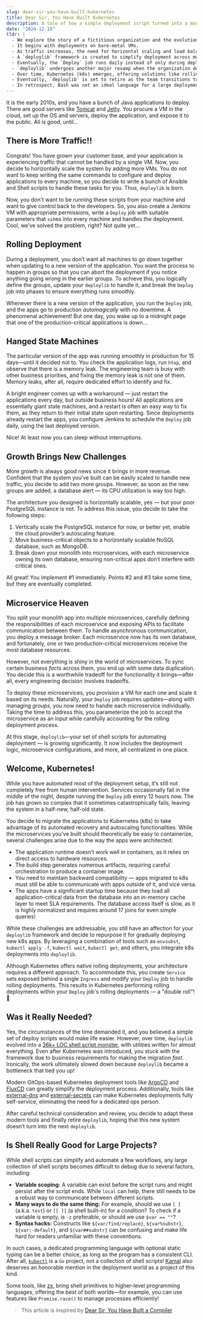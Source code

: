```yaml
---
slug: dear-sir-you-have-built-kubernetes
title: Dear Sir, You Have Built Kubernetes
description: A tale of how a simple deployment script turned into a monster that could rival Kubernetes.
date: "2024-12-19"
tldr: |
  - We explore the story of a fictitious organization and the evolution of their deployment lifecycle.
  - It begins with deployments on bare-metal VMs.
  - As traffic increases, the need for horizontal scaling and load balancing arises.
  - A `deploylib` framework is created to simplify deployment across multiple VMs. Soon, a `Deploy` job is introduced to manage rolling deployments.
  - Eventually, the `Deploy` job runs daily instead of only during deployments, primarily to restart apps that might become unstable if left running for too long.
  - `deploylib` undergoes another major revamp when the organization decides to break their monolith into microservices, making the framework even more complex.
  - Over time, Kubernetes (k8s) emerges, offering solutions like rolling deployments and automatic pod restarts based on health checks. However, the existing microservices are difficult to containerize due to assumptions about their runtime environment. Despite these challenges, once containerized, k8s deployments are patched into `deploylib`. What was expected to be a smooth migration takes significantly longer than planned.
  - Eventually, `deploylib` is set to retire as the team transitions to GitOps-based Kubernetes deployment tools like ArgoCD and Flux.
  - In retrospect, Bash was not an ideal language for a large deployment project, though it served well in the beginning when the project was smaller.
---
```


It is the early 2010s, and you have a bunch of Java applications to deploy. There are good servers like [Tomcat](https://tomcat.apache.org/) and [Jetty](https://jetty.org/index.html). You procure a VM in the cloud, set up the OS and servers, deploy the application, and expose it to the public. All is good, until...

## There is More Traffic!!

Congrats! You have grown your customer base, and your application is experiencing traffic that cannot be handled by a single VM. Now, you decide to horizontally scale the system by adding more VMs. You do not want to keep writing the same commands to configure and deploy applications to every machine, so you decide to write a bunch of Ansible and Shell scripts to handle these tasks for you. Thus, `deploylib` is born.

Now, you don't want to be running these scripts from your machine and want to give control back to the developers. So, you also create a Jenkins VM with appropriate permissions, write a `Deploy` job with suitable parameters that `ssh`es into every machine and handles the deployment. Cool, we’ve solved the problem, right? Not quite yet...

## Rolling Deployment

During a deployment, you don’t want all machines to go down together when updating to a new version of the application. You want the process to happen in groups so that you can abort the deployment if you notice anything going wrong in the earlier groups. To achieve this, you logically define the groups, update your `deploylib` to handle it, and break the `Deploy` job into phases to ensure everything runs smoothly.

Whenever there is a new version of the application, you run the `Deploy` job, and the apps go to production _automagically_ with no downtime. A phenomenal achievement! But one day, you wake up to a midnight page that one of the production-critical applications is down...

## Hanged State Machines

The particular version of the app was running smoothly in production for 15 days—until it decided not to. You check the application logs, run `htop`, and observe that there is a memory leak. The engineering team is busy with other business priorities, and fixing the memory leak is not one of them. Memory leaks, after all, require dedicated effort to identify and fix.

A bright engineer comes up with a workaround — just restart the applications every day, but outside business hours! All applications are essentially giant state machines, and a restart is often an easy way to fix them, as they return to their initial state upon restarting. Since deployments already restart the apps, you configure Jenkins to schedule the `Deploy` job daily, using the last deployed version.

Nice! At least now you can sleep without interruptions.

## Growth Brings New Challenges

More growth is always good news since it brings in more revenue. Confident that the system you’ve built can be easily scaled to handle new traffic, you decide to add two more groups. However, as soon as the new groups are added, a database alert — its CPU utilization is way too high.

The architecture you designed is horizontally scalable, yes — but your poor PostgreSQL instance is not. To address this issue, you decide to take the following steps:

1. Vertically scale the PostgreSQL instance for now, or better yet, enable the cloud provider’s autoscaling feature.
2. Move business-critical objects to a horizontally scalable NoSQL database, such as MongoDB.
3. Break down your monolith into microservices, with each microservice owning its own database, ensuring non-critical apps don’t interfere with critical ones.

All great! You implement #1 immediately. Points #2 and #3 take some time, but they are eventually completed.

## Microservice Heaven

You split your monolith app into multiple microservices, carefully defining the responsibilities of each microservice and exposing APIs to facilitate communication between them. To handle asynchronous communication, you deploy a message broker. Each microservice now has its own database, and fortunately, one or two production-critical microservices receive the most database resources.

However, not everything is shiny in the world of microservices. To sync certain business _facts_ across them, you end up with some data duplication. You decide this is a worthwhile tradeoff for the functionality it brings—after all, every engineering decision involves tradeoffs.

To deploy these microservices, you provision a VM for each one and scale it based on its needs. Naturally, your `Deploy` job requires updates—along with managing _groups_, you now need to handle each microservice individually. Taking the time to address this, you parameterize the job to accept the microservice as an input while carefully accounting for the rolling deployment process.

At this stage, `deploylib`—your set of shell scripts for automating deployment — is growing significantly. It now includes the deployment logic, microservice configurations, and more, all centralized in one place.

## Welcome, Kubernetes!

While you have automated most of the deployment setup, it’s still not completely free from human intervention. Services occasionally fail in the middle of the night, despite running the `Deploy` job every 12 hours now. The job has grown so complex that it sometimes catastrophically fails, leaving the system in a half-new, half-old state.

You decide to migrate the applications to Kubernetes (k8s) to take advantage of its automated recovery and autoscaling functionalities. While the microservices you’ve built should theoretically be easy to containerize, several challenges arise due to the way the apps were architected:

- The application runtime doesn’t work well in containers, as it relies on direct access to hardware resources.
- The build step generates numerous artifacts, requiring careful orchestration to produce a container image.
- You need to maintain backward compatibility — apps migrated to k8s must still be able to communicate with apps outside of it, and vice versa.
- The apps have a significant startup time because they load all application-critical data from the database into an in-memory cache layer to meet SLA requirements. The database access itself is slow, as it is highly normalized and requires around 17 joins for even simple queries!

While these challenges are addressable, you still have an affection for your `deploylib` framework and decide to repurpose it for gradually deploying new k8s apps. By leveraging a combination of tools such as `envsubst`, `kubectl apply -f`, `kubectl wait`, `kubectl get`, and others, you integrate k8s deployments into `deploylib`.

Although Kubernetes offers native rolling deployments, your architecture requires a different approach. To accommodate this, you create `Service` sets exposed behind a single `Ingress` and modify your `Deploy` job to handle rolling deployments. This results in Kubernetes performing rolling deployments within your `Deploy` job's rolling deployments — a "double roll"! 🙈

## Was it Really Needed?

Yes, the circumstances of the time demanded it, and you believed a simple set of deploy scripts would make life easier. However, over time, `deploylib` evolved into a [36k+ LOC shell script monster](https://bsky.app/profile/kelseyhightower.com/post/3l7m23hnv242k), with utilities written for almost everything. Even after Kubernetes was introduced, you stuck with the framework due to business requirements for making the migration _fast_. Ironically, the work ultimately slowed down because `deploylib` became a bottleneck that tied you up!

Modern GitOps-based Kubernetes deployment tools like [ArgoCD](https://argo-cd.readthedocs.io/en/stable/) and [FluxCD](https://fluxcd.io/) can greatly simplify the deployment process. Additionally, tools like [external-dns](https://kubernetes-sigs.github.io/external-dns/v0.14.0/) and [external-secrets](https://external-secrets.io/latest/) can make Kubernetes deployments fully self-service, eliminating the need for a dedicated ops person.

After careful technical consideration and review, you decide to adapt these modern tools and finally retire `deploylib`, hoping that this new system doesn’t turn into the next `deploylib`.

## Is Shell Really Good for Large Projects?

While shell scripts can simplify and automate a few workflows, any large collection of shell scripts becomes difficult to debug due to several factors, including:

- **Variable scoping:** A variable can exist before the script runs and might persist after the script ends. While `local` can help, there still needs to be a robust way to communicate between different scripts.
- **Many ways to do the same thing:** For example, should we use `[ ]` (a.k.a. `test`) or `[[ ]]` (a shell built-in) for a condition? To check if a variable is empty, is `-z` preferable, or should we use `$var == ""`?
- **Syntax hacks:** Constructs like `${var/find/replace}`, `${var%substr}`, `${var:-default}`, and `${var##substr}` can be confusing and make life hard for readers unfamiliar with these conventions.

In such cases, a dedicated programming language with optional static typing can be a better choice, as long as the program has a consistent CLI. After all, [`kubectl`](https://github.com/kubernetes/kubectl) is a `Go` project, not a collection of shell scripts! [Kamal](https://github.com/basecamp/kamal) also deserves an honorable mention in the deployment world as a project of this kind.

Some tools, like [zx](https://github.com/google/zx), bring shell primitives to higher-level programming languages, offering the best of both worlds—for example, you can use features like `Promise.race()` to manage processes efficiently!

> This article is inspired by [Dear Sir, You Have Built a Compiler](https://rachit.pl/post/you-have-built-a-compiler/)
